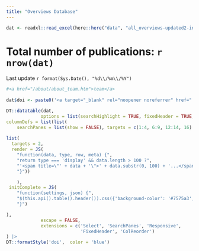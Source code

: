 ```yaml
---
title: "Overviews Database"
---
```


```r

dat <- readxl::read_excel(here::here("data", "all_overviews-updated2-inriched2.xlsx"))

```


# Total number of publications: `r nrow(dat)` 
Last update `r format(Sys.Date(), "%d\\/%m\\/%Y")`

```r

#<a href="/about/about_team.htm">team</a> 
  
dat$doi <- paste0('<a target="_blank" rel="noopener noreferrer" href="', dat$doi,'">',dat$doi ,"</a>")

DT::datatable(dat, 
             options = list(searchHighlight = TRUE, fixedHeader = TRUE, dom = 'Pfrtip', colReorder = TRUE,
columnDefs = list(list(
    searchPanes = list(show = FALSE), targets = c(1:4, 6:9, 12:14, 16) ),
    
list(
  targets = 2,
  render = JS(
    "function(data, type, row, meta) {",
    "return type === 'display' && data.length > 100 ?",
    "'<span title=\"' + data + '\">' + data.substr(0, 100) + '...</span>' : data;",
    "}"))

    ),
 initComplete = JS(
    "function(settings, json) {",
    "$(this.api().table().header()).css({'background-color': '#7575a3', 'color': '#f2f2f2'});",
    "}")

),
             escape = FALSE, 
             extensions = c('Select', 'SearchPanes', 'Responsive',
                            'FixedHeader', 'ColReorder')
) |> 
DT::formatStyle('doi',  color = 'blue')
```


